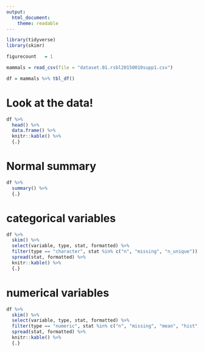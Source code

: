 ---
output:
  html_document:
    theme: readable
---

```{r }

library(tidyverse)
library(skimr)

figurecount   = 1

mammals = read_csv(file = "dataset.01.rsbl20150010supp1.csv")

df = mammals %>% tbl_df()

```

# Look at the data!

```{r }

df %>% 
  head() %>% 
  data.frame() %>%
  knitr::kable() %>%
  {.}

```

# Normal summary

```{r}

df %>% 
  summary() %>%
  {.}

```


# categorical variables

```{r}

df %>%
  skim() %>% 
  select(variable, type, stat, formatted) %>%
  filter(type == "character", stat %in% c("n", "missing", "n_unique")) %>%
  spread(stat, formatted) %>%
  knitr::kable() %>%
  {.}


```

# numerical variables

```{r}

df %>%
  skim() %>% 
  select(variable, type, stat, formatted) %>%
  filter(type == "numeric", stat %in% c("n", "missing", "mean", "hist", "p0", "p100")) %>%
  spread(stat, formatted) %>%
  knitr::kable() %>%
  {.}

```

